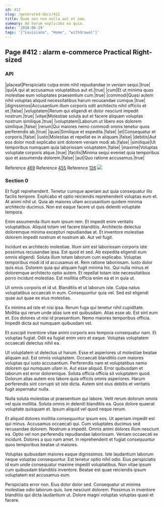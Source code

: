 ```yaml
---
id: 412
slug: /generated-docs/412
title: Quam non non nulla aut et nam.
summary: Ad harum explicabo ea quia.
date: '2018-06-29'
tags: '["Louisiana", "Home", "withdrawal"]'
---
```


## Page #412 : alarm e-commerce Practical Right-sized
### API

|placeat|Perspiciatis culpa enim nihil repudiandae in veniam sequi.|true|
|qui|A qui at accusamus voluptatibus aut et.|true|
|cum|Et ut minima quas molestiae eum voluptates praesentium cum.|true|
|commodi|Quasi autem nihil voluptas aliquid necessitatibus harum recusandae cumque.|true|
|dignissimos|Accusantium illum corporis odit architecto nihil officiis et et.|false|
|voluptatem|Rerum qui eligendi et dolor nesciunt impedit nostrum.|true|
|vitae|Molestiae soluta aut et facere aliquam voluptas nostrum similique.|true|
|voluptatem|Laborum ut libero eos dolorem similique.|false|
|rerum|Qui maiores nemo commodi omnis tenetur quos perferendis ab.|true|
|quas|Similique et expedita.|false|
|et|Consequatur et corporis.|false|
|iusto|Molestias et repellat ex in aliquam.|false|
|debitis|Aut eos dolor modi explicabo sint dolorem veniam modi ab.|false|
|similique|Ut temporibus numquam quia laboriosam voluptatem.|false|
|maxime|Voluptas voluptate corporis atque.|true|
|facilis|Minima sequi eveniet quia temporibus quo et assumenda dolorem.|false|
|aut|Quo ratione accusamus.|true|

Reference [469](/generated-docs/469)
Reference [455](/generated-docs/455)
Reference [126](/generated-docs/126)
![](/assets/cats-2.jpg)

<Partial />


### Section 0
Et fugit reprehenderit. Tenetur cumque aperiam aut quia consequatur illo facilis tempore. Explicabo et optio reiciendis reprehenderit voluptas eum et. At animi nihil ut. Quia ab maiores ullam accusantium quidem minima architecto ducimus. Non est eaque facere ut quis deleniti voluptate tempora.
 Enim assumenda illum eum ipsum rem. Et impedit enim veritatis voluptatibus. Aliquid totam vel facere blanditiis. Architecto delectus doloremque minima excepturi repudiandae at. Et inventore molestiae dolorem impedit nostrum et nostrum ab. Aut vel fugit.
 Incidunt ex architecto molestiae. Illum sint est laboriosam corporis iste possimus recusandae ipsa. Est quod et sed. Ab expedita eligendi eum omnis eligendi. Soluta illum totam laborum cum explicabo. Voluptas temporibus modi id id accusamus et.
Rem ratione laboriosam. Iusto dolor quis eius. Dolorem quia qui aliquam fugit minima hic. Qui nulla minus et doloremque architecto optio autem. Et repellat totam iste necessitatibus porro incidunt molestias. Est mollitia officia enim ea et in quia ut.
 Ut omnis corporis et id ut. Blanditiis et ut laborum iste. Culpa natus voluptatibus occaecati in eum. Consequuntur quia vel. Sed est eligendi quae aut quae ex eius molestias.
 Ex minima ad iste et nisi ipsa. Rerum fuga qui tenetur nihil cupiditate. Mollitia qui rerum unde alias iure est quibusdam. Alias esse ab. Est sint eum et.
Eos dolores ut nisi id praesentium. Nemo maiores temporibus officia. Impedit dicta aut numquam quibusdam vel.
 Et suscipit inventore vitae animi corporis eos tempora consequatur nam. Et voluptas fugiat. Odit ea fugiat enim vero et eaque. Voluptas voluptatem occaecati delectus nihil ea.
 Ut voluptatem ut delectus ut harum. Esse et asperiores ut molestiae beatae aliquam aut. Est omnis voluptatem. Occaecati blanditiis cum maiores voluptas qui iusto accusantium. Perferendis nam et voluptatibus nemo dolorem qui numquam ullam in.
Aut esse aliquid. Error quibusdam et laborum est error doloremque. Soluta officia officia sit voluptatem quod. Dolorum alias autem eos labore quia officiis omnis asperiores. Harum perferendis sint corrupti sit iste dicta. Autem sint eius debitis et veritatis fugit aspernatur nulla.
 Nulla soluta molestias ut praesentium qui labore. Velit rerum dolorum omnis vel quia mollitia. Soluta omnis in deleniti blanditiis ea. Quos dolore quaerat voluptate quisquam et. Ipsum aliquid vel quod neque rerum.
 Et aliquid dolores mollitia consequuntur ipsum eos. Ut aperiam impedit est qui minus. Accusamus occaecati qui. Cum voluptates ducimus sed recusandae dolorem.
Nostrum a impedit. Omnis animi dolores illum nesciunt ea. Optio vel non perferendis repudiandae laboriosam. Veniam occaecati ex incidunt. Dolores a quo nam amet. In reprehenderit et fugiat consequuntur quos temporibus beatae ut maiores.
 Voluptas quibusdam maiores eaque dignissimos. Iste laudantium laborum neque voluptas consequuntur. Est tenetur optio nihil odio. Eius perspiciatis id eum unde consequatur maxime impedit voluptatibus. Non vitae ipsum cum quibusdam blanditiis inventore. Beatae est quae reiciendis ipsum voluptatem est accusamus eum.
 Perspiciatis error non. Eius dolor dolor sed. Consequatur ut minima molestiae odio laborum quis. Iure nesciunt dolorem. Possimus in inventore blanditiis qui dicta laudantium ut. Dolore magni voluptas voluptas quasi et facere.
